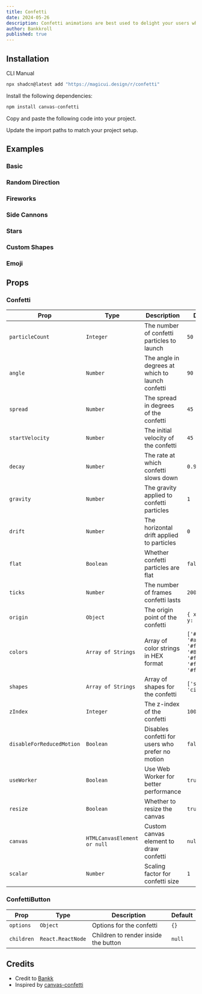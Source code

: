 ```yaml
---
title: Confetti
date: 2024-05-26
description: Confetti animations are best used to delight your users when something special happens
author: Bankkroll
published: true
---
```


<ComponentPreview name="confetti-demo" />

## Installation

<Tabs defaultValue="cli">

<TabsList>
  <TabsTrigger value="cli">CLI</TabsTrigger>
  <TabsTrigger value="manual">Manual</TabsTrigger>
</TabsList>
<TabsContent value="cli">

```bash
npx shadcn@latest add "https://magicui.design/r/confetti"
```

</TabsContent>

<TabsContent value="manual">

<Steps>

<Step>Install the following dependencies:</Step>

```bash
npm install canvas-confetti
```

<Step>Copy and paste the following code into your project.</Step>

<ComponentSource name="confetti" />

<Step>Update the import paths to match your project setup.</Step>

</Steps>

</TabsContent>

</Tabs>

## Examples

### Basic

<ComponentPreview name="confetti-basic-cannon" />

### Random Direction

<ComponentPreview name="confetti-random-direction" />

### Fireworks

<ComponentPreview name="confetti-fireworks" />

### Side Cannons

<ComponentPreview name="confetti-side-cannons" />

### Stars

<ComponentPreview name="confetti-stars" />

### Custom Shapes

<ComponentPreview name="confetti-custom-shapes" />

### Emoji

<ComponentPreview name="confetti-emoji" />

## Props

### Confetti

| Prop                      | Type                        | Description                                      | Default                                                                         |
| ------------------------- | --------------------------- | ------------------------------------------------ | ------------------------------------------------------------------------------- |
| `particleCount`           | `Integer`                   | The number of confetti particles to launch       | `50`                                                                            |
| `angle`                   | `Number`                    | The angle in degrees at which to launch confetti | `90`                                                                            |
| `spread`                  | `Number`                    | The spread in degrees of the confetti            | `45`                                                                            |
| `startVelocity`           | `Number`                    | The initial velocity of the confetti             | `45`                                                                            |
| `decay`                   | `Number`                    | The rate at which confetti slows down            | `0.9`                                                                           |
| `gravity`                 | `Number`                    | The gravity applied to confetti particles        | `1`                                                                             |
| `drift`                   | `Number`                    | The horizontal drift applied to particles        | `0`                                                                             |
| `flat`                    | `Boolean`                   | Whether confetti particles are flat              | `false`                                                                         |
| `ticks`                   | `Number`                    | The number of frames confetti lasts              | `200`                                                                           |
| `origin`                  | `Object`                    | The origin point of the confetti                 | `{ x: 0.5, y: 0.5 }`                                                            |
| `colors`                  | `Array of Strings`          | Array of color strings in HEX format             | `['#26ccff', '#a25afd', '#ff5e7e', '#88ff5a', '#fcff42', '#ffa62d', '#ff36ff']` |
| `shapes`                  | `Array of Strings`          | Array of shapes for the confetti                 | `['square', 'circle']`                                                          |
| `zIndex`                  | `Integer`                   | The z-index of the confetti                      | `100`                                                                           |
| `disableForReducedMotion` | `Boolean`                   | Disables confetti for users who prefer no motion | `false`                                                                         |
| `useWorker`               | `Boolean`                   | Use Web Worker for better performance            | `true`                                                                          |
| `resize`                  | `Boolean`                   | Whether to resize the canvas                     | `true`                                                                          |
| `canvas`                  | `HTMLCanvasElement or null` | Custom canvas element to draw confetti           | `null`                                                                          |
| `scalar`                  | `Number`                    | Scaling factor for confetti size                 | `1`                                                                             |

### ConfettiButton

| Prop       | Type              | Description                          | Default |
| ---------- | ----------------- | ------------------------------------ | ------- |
| `options`  | `Object`          | Options for the confetti             | `{}`    |
| `children` | `React.ReactNode` | Children to render inside the button | `null`  |

## Credits

- Credit to [Bankk](https://www.x.com/bankkroll_eth)
- Inspired by [canvas-confetti](https://www.npmjs.com/package/canvas-confetti)
